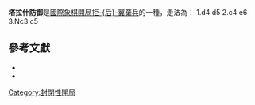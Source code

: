 {{noteTA
|T=zh-hans:塔拉施防御;zh-hant:塔拉什防禦;
|1=zh-hans:塔拉施;zh-hant:塔拉什;
}}
{{Infobox chess opening
|openingname = 塔拉什防御
|image = {{Chess diagram
|
|
|=
 |rd|nd|bd|qd|kd|bd|nd|rd
 |pd|pd|  |  |  |pd|pd|pd
 |  |  |  |  |pd|  |  |  
 |  |  |pd|pd|  |  |  |  
 |  |  |pl|pl|  |  |  |  
 |  |  |nl|  |  |  |  |  
 |pl|pl|  |  |pl|pl|pl|pl
 |rl|  |bl|ql|kl|bl|nl|rl
|}}
|moves= 1.d4 d5 2.c4 e6 3.Nc3 c5
|ECO= D32–D34
|birth=
|parentopening= [[拒后翼棄兵|拒-{后}-翼棄兵]]
|AKA=
|chessgid= 1142174&move=4&moves=d4.d5.c4.e6.Nc3.c5&nodes=10703.75972.75973.75974.241699.1142174
}}
{{Chess notation}}
'''塔拉什防御'''是[[國際象棋開局|國際象棋開局]][[拒后翼棄兵|拒-{后}-翼棄兵]]的一種，走法為：
1.d4 d5 2.c4 e6 3.Nc3 c5

==參考文獻==
{{reflist}}
*{{Citation
|last=Colins|first=Sam
|year=2005
|title=Understanding the Chess Openings 
|publisher = [[Gambit_Publications|Gambit Publications]]
|isbn=1-904600-28-X
}}
* {{Citation
 | last = de Firmian|first=Nick|authorlink=Nick de Firmian
 | year = 2008
 | title = [[Modern_Chess_Openings|Modern Chess Openings]]
 |edition= fifteenth
 | publisher = McKay
 | isbn = 978-0-8129-3682-7}}

[[Category:封閉性開局|Category:封閉性開局]]